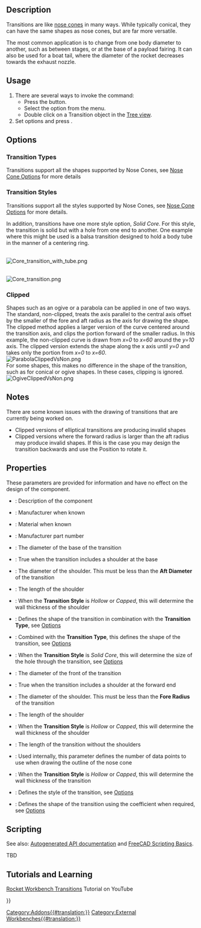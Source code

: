 <languages/>
<translate>

<!--T:1-->
{{Docnav
|[[Rocket_NoseCone|Nose Cone]]
|[[Rocket_BodyTube|Body Tube]]
|[[Rocket_Workbench|Rocket Workbench]]
|IconL=Rocket_NoseCone.svg
|IconR=Rocket_BodyTube.svg
|IconC=RocketWorkbench.svg
}}

<!--T:2-->
{{GuiCommand
|Name=Rocket Transition
|MenuLocation=Rocket → Transition
|Workbenches=[[Rocket_Workbench|Rocket Workbench]]
|Version=0.19
}}

== Description == <!--T:3-->

<!--T:4-->
Transitions are like [[Rocket_NoseCone|nose cones]] in many ways. While typically conical, they can have the same shapes as nose cones, but are far more versatile.

<!--T:5-->
The most common application is to change from one body diameter to another, such as between stages, or at the base of a payload fairing. It can also be used for a boat tail, where the diameter of the rocket decreases towards the exhaust nozzle.

== Usage == <!--T:6-->

<!--T:7-->
# There are several ways to invoke the command: 
#* Press the {{Button|[[Image:Rocket_Transition.svg|16px]] [[Rocket_Transition|Transition]]}} button.
#* Select the {{MenuCommand|Rocket → [[Image:Rocket_Transition.svg|16px]] Transition}} option from the menu.
#* Double click on a Transition object in the [[Tree_view|Tree view]].
# Set options and press {{Button|OK}}.

== Options == <!--T:8-->

=== Transition Types === <!--T:9-->

<!--T:10-->
Transitions support all the shapes supported by Nose Cones, see [[Rocket_NoseCone#Options|Nose Cone Options]] for more details

=== Transition Styles === <!--T:11-->

<!--T:12-->
Transitions support all the styles supported by Nose Cones, see [[Rocket_NoseCone#Options|Nose Cone Options]] for more details.

<!--T:13-->
In addition, transitions have one more style option, ''Solid Core''. For this style, the transition is solid but with a hole from one end to another. One example where this might be used is a balsa transition designed to hold a body tube in the manner of a centering ring.

<!--T:14-->
<br>
</translate>
[[File:Core_transition_with_tube.png]]
<translate>
<!--T:15-->
{{Caption|Transition with aft shoulder holding a body tube}}

<!--T:16-->
<br>
</translate>
[[File:Core_transition.png]]
<translate>
<!--T:17-->
{{Caption|Transition with fore and aft shoulders showing the internal core}}

=== Clipped === <!--T:18-->

<!--T:19-->
Shapes such as an ogive or a parabola can be applied in one of two ways. The standard, non-clipped, treats the axis parallel to the central axis offset by the smaller of the fore and aft radius as the axis for drawing the shape. The clipped method applies a larger version of the curve centered around the transition axis, and clips the portion forward of the smaller radius. In this example, the non-clipped curve is drawn from ''x=0'' to ''x=60'' around the ''y=10'' axis. The clipped version extends the shape along the x axis until ''y=0'' and takes only the portion from ''x=0'' to ''x=60''.<br>

</translate>
[[File:ParabolaClippedVsNon.png]]
<translate>
<!--T:20-->
{{Caption|Clipped and non-clipped curves for a parabolic transition}}<br>

<!--T:21-->
For some shapes, this makes no difference in the shape of the transition, such as for conical or ogive shapes. In these cases, clipping is ignored.<br>

</translate>
[[File:OgiveClippedVsNon.png]]
<translate>
<!--T:22-->
{{Caption|Clipped and non-clipped curves for an ogive transition}}<br>

== Notes == <!--T:23-->

<!--T:24-->
There are some known issues with the drawing of transitions that are currently being worked on.
* Clipped versions of elliptical transitions are producing invalid shapes
* Clipped versions where the forward radius is larger than the aft radius may produce invalid shapes. If this is the case you may design the transition backwards and use the Position to rotate it.

== Properties == <!--T:25-->

<!--T:26-->
{{TitleProperty|Rocket Component}}

<!--T:27-->
These parameters are provided for information and have no effect on the design of the component.

<!--T:28-->
* {{PropertyData|Description}}: Description of the component
* {{PropertyData|Manufacturer}}: Manufacturer when known
* {{PropertyData|Material}}: Material when known
* {{PropertyData|Part Number}}: Manufacturer part number

<!--T:29-->
{{TitleProperty|Transition}}

<!--T:30-->
* {{PropertyData|Aft Diameter}}: The diameter of the base of the transition
* {{PropertyData|Aft Shoulder}}: True when the transition includes a shoulder at the base
* {{PropertyData|Aft Shoulder Diameter}}: The diameter of the shoulder. This must be less than the '''Aft Diameter''' of the transition
* {{PropertyData|Aft Shoulder Length}}: The length of the shoulder
* {{PropertyData|Aft Shoulder Thickness}}: When the '''Transition Style''' is ''Hollow'' or ''Capped'', this will determine the wall thickness of the shoulder
* {{PropertyData|Clipped}}: Defines the shape of the transition in combination with the '''Transition Type''', see [[#Options|Options]]
* {{PropertyData|Coefficient}}: Combined with the '''Transition Type''', this defines the shape of the transition, see [[#Options|Options]]
* {{PropertyData|Core Diameter}}: When the '''Transition Style''' is ''Solid Core'', this will determine the size of the hole through the transition, see [[#Options|Options]]
* {{PropertyData|Fore Diameter}}: The diameter of the front of the transition
* {{PropertyData|Fore Shoulder}}: True when the transition includes a shoulder at the forward end
* {{PropertyData|Fore Shoulder Diameter}}: The diameter of the shoulder. This must be less than the '''Fore Radius''' of the transition
* {{PropertyData|Fore Shoulder Length}}: The length of the shoulder
* {{PropertyData|Fore Shoulder Thickness}}: When the '''Transition Style''' is ''Hollow'' or ''Capped'', this will determine the wall thickness of the shoulder
* {{PropertyData|Length}}: The length of the transition without the shoulders
* {{PropertyData|Resolution}}: Used internally, this parameter defines the number of data points to use when drawing the outline of the nose cone
* {{PropertyData|Thickness}}: When the '''Transition Style''' is ''Hollow'' or ''Capped'', this will determine the wall thickness of the transition
* {{PropertyData|Transition Style}}: Defines the style of the transition, see [[#Options|Options]]
* {{PropertyData|Transition Type}}: Defines the shape of the transition using the coefficient when required, see [[#Options|Options]]

== Scripting == <!--T:31-->

<!--T:32-->
See also: [https://freecad.github.io/SourceDoc/ Autogenerated API documentation] and [[FreeCAD Scripting Basics|FreeCAD Scripting Basics]].

<!--T:33-->
TBD

== Tutorials and Learning == <!--T:34-->

<!--T:35-->
[https://youtu.be/O5Ze4MYAHNA Rocket Workbench Transitions] Tutorial on YouTube


<!--T:36-->
{{Docnav
|[[Rocket_NoseCone|Nose Cone]]
|[[Rocket_BodyTube|Body Tube]]
|[[Rocket_Workbench|Rocket Workbench]]
|IconL=Rocket_NoseCone.svg
|IconR=Rocket_BodyTube.svg
|IconC=RocketWorkbench.svg
}}

</translate>
{{Userdocnavi{{#translation:}}}}
[[Category:Addons{{#translation:}}]]
[[Category:External Workbenches{{#translation:}}]]